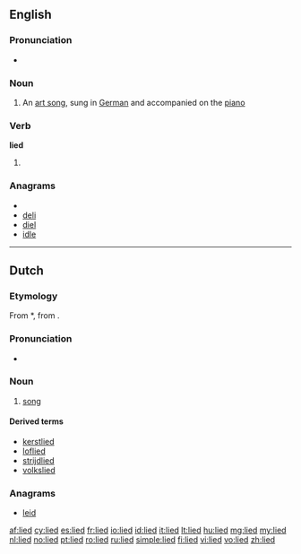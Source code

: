 {{also|Lied}}
==English==

===Pronunciation===
* {{IPA|/ˈlaɪd/}}

===Noun===
{{wikipedia}}
{{en-noun|lieder}}

# {{music}} An [[art song]], sung in [[German]] and accompanied on the [[piano]]

===Verb===
'''lied'''

# {{past of|[[lie]]}}

===Anagrams===
* {{alphagram|deil}}
* [[deli#English|deli]]
* [[diel#English|diel]]
* [[idle#English|idle]]

----

==Dutch==
{{wikipedia|lang=nl}}
===Etymology===
From {{etyl|odt|nl}} *{{term||lioth|lang=odt}}, from {{proto|Germanic|leuþan|lang=nl}}.

===Pronunciation===
* {{audio-IPA|Nl-lied.ogg|/lit/|lang=nl}}

===Noun===
{{nl-noun|g=n|liederen|liedje}}

# [[song]]

====Derived terms====
{{top4}}
* [[kerstlied]]
* [[loflied]]
* [[strijdlied]]
* [[volkslied]]
{{bottom}}

===Anagrams===
* [[leid#Dutch|leid]]

[[af:lied]]
[[cy:lied]]
[[es:lied]]
[[fr:lied]]
[[io:lied]]
[[id:lied]]
[[it:lied]]
[[lt:lied]]
[[hu:lied]]
[[mg:lied]]
[[my:lied]]
[[nl:lied]]
[[no:lied]]
[[pt:lied]]
[[ro:lied]]
[[ru:lied]]
[[simple:lied]]
[[fi:lied]]
[[vi:lied]]
[[vo:lied]]
[[zh:lied]]